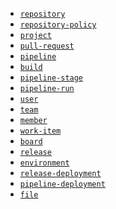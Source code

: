 - [`repository`](https://learn.microsoft.com/en-us/rest/api/azure/devops/git/repositories/list?view=azure-devops-rest-7.2&tabs=HTTP#gitrepository)
- [`repository-policy`](https://learn.microsoft.com/en-us/rest/api/azure/devops/git/policy-configurations/get?view=azure-devops-rest-7.1#policyconfiguration)
- [`project`](https://learn.microsoft.com/en-us/rest/api/azure/devops/core/projects/list?view=azure-devops-rest-7.1&tabs=HTTP#teamprojectreference)
- [`pull-request`](https://learn.microsoft.com/en-us/rest/api/azure/devops/git/pull-requests/get-pull-requests?view=azure-devops-rest-7.1&tabs=HTTP#gitpullrequest)
- [`pipeline`](https://learn.microsoft.com/en-us/rest/api/azure/devops/pipelines/pipelines/list?view=azure-devops-rest-7.2#pipeline)
- [`build`](https://learn.microsoft.com/en-us/rest/api/azure/devops/build/builds/list?view=azure-devops-rest-7.1&tabs=HTTP#build)
- [`pipeline-stage`](https://learn.microsoft.com/en-us/rest/api/azure/devops/pipelines/runs/list-stages?view=azure-devops-rest-7.1&tabs=HTTP#stage)
- [`pipeline-run`](https://learn.microsoft.com/en-us/rest/api/azure/devops/pipelines/runs/list?view=azure-devops-rest-7.1&tabs=HTTP#run)
- [`user`](https://learn.microsoft.com/en-us/rest/api/azure/devops/memberentitlementmanagement/user-entitlements/list?view=azure-devops-rest-4.1&tabs=HTTP)
- [`team`](https://learn.microsoft.com/en-us/rest/api/azure/devops/core/teams/get-all-teams?view=azure-devops-rest-7.1&tabs=HTTP#webapiteam)
- [`member`](https://learn.microsoft.com/en-us/rest/api/azure/devops/core/teams/get-team-members-with-extended-properties?view=azure-devops-rest-7.1&tabs=HTTP#teammember)
- [`work-item`](https://learn.microsoft.com/en-us/rest/api/azure/devops/wit/wiql/query-by-wiql?view=azure-devops-rest-7.1&tabs=HTTP)
- [`board`](https://learn.microsoft.com/en-us/rest/api/azure/devops/work/boards/list?view=azure-devops-rest-7.1)
- [`release`](https://learn.microsoft.com/en-us/rest/api/azure/devops/release/releases?view=azure-devops-rest-7.1)
- [`environment`](https://learn.microsoft.com/en-us/rest/api/azure/devops/distributedtask/environments/list?view=azure-devops-rest-7.1&tabs=HTTP)
- [`release-deployment`](https://learn.microsoft.com/en-us/rest/api/azure/devops/release/deployments/list?view=azure-devops-rest-7.1&tabs=HTTP)
- [`pipeline-deployment`](https://learn.microsoft.com/en-us/rest/api/azure/devops/distributedtask/environments/get-environment-deployment-records?view=azure-devops-rest-7.1&tabs=HTTP)
- [`file`](https://learn.microsoft.com/en-us/rest/api/azure/devops/git/items/get-items-batch?view=azure-devops-rest-7.1&tabs=HTTP)
